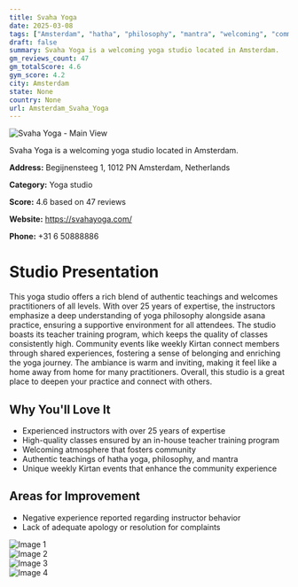 ```yaml
---
title: Svaha Yoga
date: 2025-03-08
tags: ["Amsterdam", "hatha", "philosophy", "mantra", "welcoming", "community", "Amsterdam"]  
draft: false
summary: Svaha Yoga is a welcoming yoga studio located in Amsterdam.
gm_reviews_count: 47
gm_totalScore: 4.6
gym_score: 4.2
city: Amsterdam
state: None
country: None
url: Amsterdam_Svaha_Yoga
---
```


<div className="aspect-[16/9] relative my-8">
  <img 
    src="https://lh5.googleusercontent.com/p/AF1QipMZp2l42mkUXNCJrppSjjUWnp1fTVlJ-TNPGppS=w1920-h1080-k-no"
    alt="Svaha Yoga - Main View"
    className="object-cover absolute inset-0 w-full h-full rounded-lg"
  />
</div>

Svaha Yoga is a welcoming yoga studio located in Amsterdam.

**Address:** Begijnensteeg 1, 1012 PN Amsterdam, Netherlands

**Category:** Yoga studio

**Score:** 4.6 based on 47 reviews

**Website:** https://svahayoga.com/

**Phone:** +31 6 50888886

# Studio Presentation

This yoga studio offers a rich blend of authentic teachings and welcomes practitioners of all levels. With over 25 years of expertise, the instructors emphasize a deep understanding of yoga philosophy alongside asana practice, ensuring a supportive environment for all attendees. The studio boasts its teacher training program, which keeps the quality of classes consistently high. Community events like weekly Kirtan connect members through shared experiences, fostering a sense of belonging and enriching the yoga journey. The ambiance is warm and inviting, making it feel like a home away from home for many practitioners. Overall, this studio is a great place to deepen your practice and connect with others.



## Why You'll Love It

- Experienced instructors with over 25 years of expertise
- High-quality classes ensured by an in-house teacher training program
- Welcoming atmosphere that fosters community
- Authentic teachings of hatha yoga, philosophy, and mantra
- Unique weekly Kirtan events that enhance the community experience

## Areas for Improvement

- Negative experience reported regarding instructor behavior
- Lack of adequate apology or resolution for complaints

<div className="grid grid-cols-1 xl:grid-cols-2 gap-4 my-8">
<div className="aspect-[4/3] relative"><img src="https://lh3.googleusercontent.com/p/AF1QipPaAGp9c_DQCkis1cyxMZPDUv9zaovq_yIf0DUg=w1920-h1080-k-no" alt="Image 1" className="object-cover absolute inset-0 w-full h-full rounded-lg" /></div>
<div className="aspect-[4/3] relative"><img src="https://lh5.googleusercontent.com/p/AF1QipP5vIpAAhX1c5AvrPQaZfEN6VGCGR7jcGfGMBH3=w1920-h1080-k-no" alt="Image 2" className="object-cover absolute inset-0 w-full h-full rounded-lg" /></div>
<div className="aspect-[4/3] relative"><img src="https://lh5.googleusercontent.com/p/AF1QipNpSunlbt9hhMm56EdpIKXRA45An4wrtPWpB1GH=w1920-h1080-k-no" alt="Image 3" className="object-cover absolute inset-0 w-full h-full rounded-lg" /></div>
<div className="aspect-[4/3] relative"><img src="https://lh5.googleusercontent.com/p/AF1QipPLLuK2FNKImaZKQAPpPiH3aYZW-78Lfi_bJvzb=w1920-h1080-k-no" alt="Image 4" className="object-cover absolute inset-0 w-full h-full rounded-lg" /></div>
</div>
